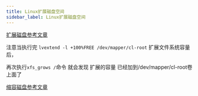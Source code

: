 ```yaml
---
title: Linux扩展磁盘空间
sidebar_label: Linux扩展磁盘空间
---
```


[扩展磁盘参考文章][extend centos 8 disk]

[extend centos 8 disk]: https://blog.csdn.net/qq_43743460/article/details/104463116

注意当执行完 `lvextend -l +100%FREE /dev/mapper/cl-root`    扩展文件系统容量后，

再次执行`xfs_grows /`命令 就会发现 扩展的容量 已经加到/dev/mapper/cl-root卷上面了


[缩容磁盘参考文章][shrink centos 8 disk]

[shrink centos 8 disk]: https://www.snad.cz/en/2020/06/16/shrink-centos-8-1-xfs-disk-in-vm/




<TailProtocal />
